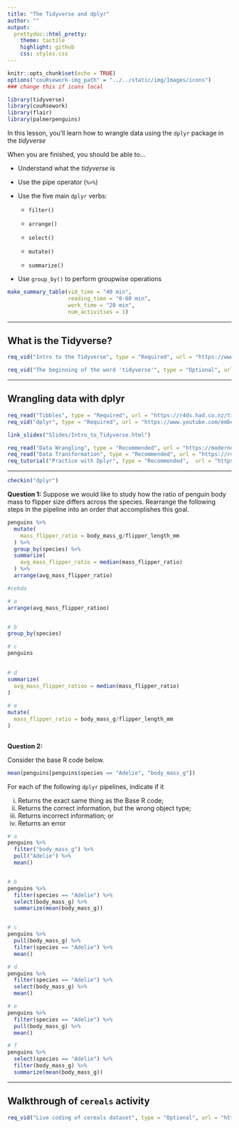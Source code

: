 ```yaml
---
title: "The Tidyverse and dplyr"
author: ""
output:
  prettydoc::html_pretty:
    theme: tactile
    highlight: github
    css: styles.css
---
```


```r
knitr::opts_chunk$set(echo = TRUE)
options("couRsework-img_path" = "../../static/img/Images/icons") 
### change this if icons local
```

```r
library(tidyverse)
library(couRsework)
library(flair)
library(palmerpenguins)
```

In this lesson, you'll learn how to wrangle data using the `dplyr` package in the *tidyverse*

When you are finished, you should be able to...

* Understand what the *tidyverse* is

* Use the pipe operator (`%>%`)

* Use the five main `dplyr` verbs:

  * `filter()`
  
  * `arrange()`
  
  * `select()`
  
  * `mutate()`
  
  * `summarize()`

* Use `group_by()` to perform groupwise operations


```r
make_summary_table(vid_time = "40 min", 
                   reading_time = "0-60 min", 
                   work_time = "20 min", 
                   num_activities = 1)
```

---

## What is the Tidyverse?

```r
req_vid("Intro to the Tidyverse", type = "Required", url = "https://www.youtube.com/embed/JrnjWii18L8")
```


```r
req_vid("The beginning of the word 'tidyverse'", type = "Optional", url = "https://channel9.msdn.com/Events/useR-international-R-User-conference/useR2016/Towards-a-grammar-of-interactive-graphics")
```


---

## Wrangling data with dplyr


```r
req_read("Tibbles", type = "Required", url = "https://r4ds.had.co.nz/tibbles.html")
req_vid("dplyr", type = "Required", url = "https://www.youtube.com/embed/psjYFaxIyMA")
```


```r
link_slides("Slides/Intro_to_Tidyverse.html")
```


```r
req_read("Data Wrangling", type = "Recommended", url = "https://moderndive.com/3-wrangling.html")
req_read("Data Transformation", type = "Recommended", url = "https://r4ds.had.co.nz/transform.html")
req_tutorial("Practice with Dplyr", type = "Recommended",  url = "https://rstudio.cloud/learn/primers/2")
```

---


```r
checkin("dplyr")
```

**Question 1:**  Suppose we would like to study how the ratio of penguin body mass to flipper size differs across the species.  Rearrange the following steps in the pipeline into an order that accomplishes this goal.

```r
penguins %>%
  mutate(
    mass_flipper_ratio = body_mass_g/flipper_length_mm
  ) %>%
  group_by(species) %>%
  summarize(
    avg_mass_flipper_ratio = median(mass_flipper_ratio)
  ) %>%
  arrange(avg_mass_flipper_ratio)

#cebda
```
```r

# a
arrange(avg_mass_flipper_ratioo)


# b
group_by(species)

# c
penguins 
  

# d
summarize(
  avg_mass_flipper_ratioo = median(mass_flipper_ratio)
)
  
# e
mutate(
  mass_flipper_ratio = body_mass_g/flipper_length_mm
)
  
```

**Question 2:** 

Consider the base R code below.


```r
mean(penguins[penguins$species == "Adelie", "body_mass_g"])
```

For each of the following `dplyr` pipelines, indicate if it

(i) Returns the exact same thing as the Base R code;
(ii) Returns the correct information, but the wrong object type;
(iii) Returns incorrect information; or
(iv) Returns an error

```r
# a
penguins %>%
  filter("body_mass_g") %>%
  pull("Adelie") %>%
  mean()


# b
penguins %>%
  filter(species == "Adelie") %>%
  select(body_mass_g) %>%
  summarize(mean(body_mass_g))


# c
penguins %>%
  pull(body_mass_g) %>%
  filter(species == "Adelie") %>%
  mean()

# d
penguins %>%
  filter(species == "Adelie") %>%
  select(body_mass_g) %>%
  mean()

# e
penguins %>%
  filter(species == "Adelie") %>%
  pull(body_mass_g) %>%
  mean()

# f
penguins %>%
  select(species == "Adelie") %>%
  filter(body_mass_g) %>%
  summarize(mean(body_mass_g))
```


---
## Walkthrough of `cereals` activity

```r
req_vid("Live coding of cereals dataset", type = "Optional", url = "https://www.youtube.com/watch?v=CgQELANvAZ8")
```

